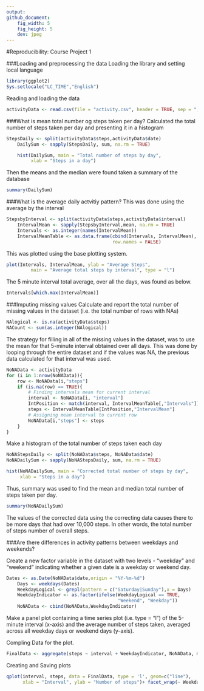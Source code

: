 ```yaml
---
output: 
github_document:
    fig_width: 5
    fig_height: 5
    dev: jpeg
---
```


#Reproducibility: Course Project 1 

###Loading and preprocessing the data
Loading the library and setting local language

```r
library(ggplot2)
Sys.setlocale("LC_TIME","English")
```

Reading and loading the data

```r
activityData <- read.csv(file = "activity.csv", header = TRUE, sep = ",")
```

###What is mean total number og steps taken per day?
Calculated the total number of steps taken per day and presenting it in a
histogram
```r
StepsDaily <- split(activityData$steps,activityData$date)
	DailySum <- sapply(StepsDaily, sum, na.rm = TRUE)
```
```r
	hist(DailySum, main = "Total number of steps by day",
	     xlab = "Steps in a day")
```

Then the means and the median were found taken a summary of the database
```r
summary(DailySum)
```

###What is the average daily actvitiy pattern?
This was done using the average by the interval 
```r
StepsbyInterval <- split(activityData$steps,activityData$interval)
	IntervalMean <- sapply(StepsbyInterval,mean, na.rm = TRUE)
	Intervals <- as.integer(names(IntervalMean))
	IntervalMeanTable <- as.data.frame(cbind(Intervals, IntervalMean),
	                                   row.names = FALSE)
```

This was plotted using the base plotting system.
```r
plot(Intervals, IntervalMean, ylab = "Average Steps", 
		 main = "Average total steps by interval", type = "l")
```

The 5 minute interval total average, over all the days, was found as below.
```r
Intervals[which.max(IntervalMean)]
```

###Imputing missing values
Calculate and report the total number of missing values in the dataset
(i.e. the total number of rows with NAs)
```r
NAlogical <- is.na(activityData$steps)
NACount <- sum(as.integer(NAlogical))
```

The strategy for filling in all of the missing values in the dataset, was to 
 use the mean for that 5-minute interval obtained over all days. This was done
 by looping through the entire dataset and if the values was NA, the previous
 data calculated for that interval was used. 
```r
NoNAData <- activityData
for (i in 1:nrow(NoNAData)){
	row <- NoNAData[i,"steps"]
	if (is.na(row) == TRUE){
		# Finding intervals mean for current interval
		interval <- NoNAData[i, "interval"]
		IntPosition <- match(interval, IntervalMeanTable[,"Intervals"])
		steps <- IntervalMeanTable[IntPosition,"IntervalMean"]
		# Assigning mean interval to current row
		NoNAData[i,"steps"] <- steps
	}
}

```

Make a histogram of the total number of steps taken each day
```r
NoNAStepsDaily <- split(NoNAData$steps, NoNAData$date)
NoNADailySum <- sapply(NoNAStepsDaily, sum, na.rm = TRUE)
```
```r
hist(NoNADailySum, main = "Corrected total number of steps by day", 
     xlab = "Steps in a day")
```

Thus, summary was used to find the mean and median total number of steps
taken per day. 
```r
summary(NoNADailySum)
```

The values of the corrected data using the correcting data causes there to be
more days that had over 10,000 steps. In other words, the total number of steps
number of overall steps.

###Are there differences in activity patterns between weekdays and weekends?

Create a new factor variable in the dataset with two levels - "weekday" and
"weekend" indicating whether a given date is a weekday or weekend day.
```r
Dates <- as.Date(NoNAData$date,origin = "%Y-%m-%d")
	Days <- weekdays(Dates)
	WeekdayLogical <- grepl(pattern = c("Saturday|Sunday"),x = Days)
	WeekdayIndicator <- as.factor(ifelse(WeekdayLogical == TRUE, 
	                                     "Weekend", "Weekday"))
	NoNAData <- cbind(NoNAData,WeekdayIndicator)
```

Make a panel plot containing a time series plot (i.e. type = "l") of the
5-minute interval (x-axis) and the average number of steps taken, averaged 
across all weekday days or weekend days (y-axis).

Compling Data for the plot.
```r
FinalData <- aggregate(steps ~ interval + WeekdayIndicator, NoNAData, mean)
```

Creating and Saving plots
```r
qplot(interval, steps, data = FinalData, type = 'l', geom=c("line"),
      xlab = "Interval", ylab = "Number of steps")+ facet_wrap(~ WeekdayIndicator, ncol = 1)		  
```

